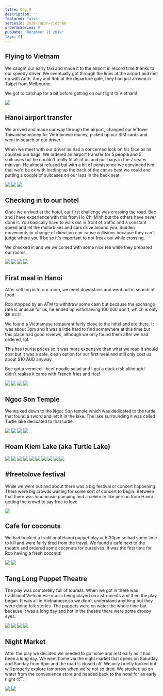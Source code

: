 ```yaml
---
title: Day 9
description: ""
featured: false
seriesId: 2019-japan-vietnam
orderInSeries: 9
pubDate: "December 21 2019"
tags: []
---
```



## Flying to Vietnam

We caught our early taxi and made it to the airport in record time thanks to our speedy driver. We eventually got through the lines at the airport and met up with Anth, Amy and Rob at the departure gate, they had just arrived in Taipei from Melbourne.

We got to catchup for a bit before getting on our flight to Vietnam!

<Grid>
  <Img src="/src/content/travel/2019-taiwan-vietnam/assets/5fd8cb47e7b04e9b9405dd022181b475.jpg" />
</Grid>

## Hanoi airport transfer

We arrived and made our way through the airport, changed our leftover Taiwanese money for Vietnamese money, picked up our SIM cards and went in search of our driver.

When we meet with our driver he had a concerned look on his face as he counted our bags. We ordered an airport transfer for 5 people and 5 suitcases but he couldn't really fit all of us and our bags in the 7 seater minivan. He almost refused but with a bit of persistence we convinced him that we'd be ok with loading up the back of the car as best we could and putting a couple of suitcases on our laps in the back seat.

<Grid columns={3}>
  <Img
    src="/src/content/travel/2019-taiwan-vietnam/assets/1011dd2083384e89a322fecc3b21da91.jpg"
    aspectRatio={1}
    colSpan={2}
    rowSpan={2}
  />
  <Img
    src="/src/content/travel/2019-taiwan-vietnam/assets/a2e7235f74a04dbeb0fef6071cca191b.jpg"
    aspectRatio={1}
  />
  <Img
    src="/src/content/travel/2019-taiwan-vietnam/assets/1fb1c7b72632435a8d3ff4c095ee2255.jpg"
    aspectRatio={1}
  />
</Grid>

## Checking in to our hotel

Once we arrived at the hotel, our first challenge was crossing the road. Bec and I have experience with this from Ho Chi Minh but the others have never done it. You basically have to walk out in front of traffic and a constant speed and let the motorbikes and cars drive around you. Sudden movements or change of direction can cause collisions because they can't judge where you'll be so it's important to not freak out while crossing.

We checked in and we welcomed with some nice tea while they prepared our rooms.

<Grid columns={2}>
  <Img
    src="/src/content/travel/2019-taiwan-vietnam/assets/0237350b75c44df2939224f336b110db.jpg"
    aspectRatio={1}
  />
  <Img
    src="/src/content/travel/2019-taiwan-vietnam/assets/b6577585772448d88c252a55c91f40e0.jpg"
    aspectRatio={1}
  />
  <Img
    src="/src/content/travel/2019-taiwan-vietnam/assets/096308e360d74998b52bd40d647764fa.jpg"
    aspectRatio={1}
  />
  <Img
    src="/src/content/travel/2019-taiwan-vietnam/assets/d6285632f8324d0a9fc5fbe9c3cfc5f1.jpg"
    aspectRatio={1}
  />
</Grid>

## First meal in Hanoi

After settling in to our room, we meet downstairs and went out in search of food.

Rob stopped by an ATM to withdraw some cash but because the exchange rate is unusual for us, he ended up withdrawing 100,000 don't, which is only $6 AUD.

We found a Vietnamese restaurant fairly close to the hotel and ate there. It was about 3pm and it was a little hard to find somewhere at this time but this place had good reviews, although we only found them after we had ordered, lol.

This has tourist prices so it was more expensive than what we read it should cost but it was a safe, clean option for our first meal and still only cost us about $10 AUD anyway.

Bec got a vermicelli beef noodle salad and I got a duck dish although I didn't realise it came with French fries and rice!

<Grid columns={2}>
  <Img
    src="/src/content/travel/2019-taiwan-vietnam/assets/5a32f8d9d20340be80ea22ee1f1f9ac3.jpg"
    aspectRatio={1}
  />
  <Img
    src="/src/content/travel/2019-taiwan-vietnam/assets/d8d1378e65234af89ae20ee9835c39d1.jpg"
    aspectRatio={1}
  />
  <Img
    src="/src/content/travel/2019-taiwan-vietnam/assets/cf97343b1a1c4e28b2543f288fed9ea9.jpg"
    aspectRatio={1}
  />
  <Img
    src="/src/content/travel/2019-taiwan-vietnam/assets/d8bc8c3ca0914f64b3a5530e7c7cf0d5.jpg"
    aspectRatio={1}
  />
</Grid>

## Ngoc Son Temple

We walked down to the Ngoc Son temple which was dedicated to the turtle that found a sword and left it in the lake. The lake surrounding it was called Turtle lake dedicated to that turtle.

<Grid columns={2}>
  <Img
    src="/src/content/travel/2019-taiwan-vietnam/assets/ad2a93ee061541e79d488854558f8aba.jpg"
    aspectRatio={1}
  />
  <Img
    src="/src/content/travel/2019-taiwan-vietnam/assets/4f14716e58934b89860dfbbcdb9eadfb.jpg"
    aspectRatio={1}
  />
  <Img
    src="/src/content/travel/2019-taiwan-vietnam/assets/79c847ae08b84ef1aa1f2a290317007b.jpg"
    aspectRatio={1}
  />
  <Img
    src="/src/content/travel/2019-taiwan-vietnam/assets/f387d5e8b02b4f5996bcb5bd9f430c40.jpg"
    aspectRatio={1}
  />
</Grid>

## Hoam Kiem Lake (aka Turtle Lake)

<Grid columns={4}>
  <Img
    src="/src/content/travel/2019-taiwan-vietnam/assets/38b672b320344bd0903f1f790253b231.jpg"
    aspectRatio={1}
    colSpan={2}
    rowSpan={2}
  />
  <Img
    src="/src/content/travel/2019-taiwan-vietnam/assets/64d9ea27bd584049adc28525104a2015.jpg"
    aspectRatio={1}
  />
  <Img
    src="/src/content/travel/2019-taiwan-vietnam/assets/7edbaacab7ff4c14ad6f4da9126e4870.jpg"
    aspectRatio={1}
  />
  <Img
    src="/src/content/travel/2019-taiwan-vietnam/assets/b61d10555ecf409395edd189b1f1818b.jpg"
    aspectRatio={1}
  />
  <Img
    src="/src/content/travel/2019-taiwan-vietnam/assets/9beb67dbe4344e5c8299af277aafb3b3.jpg"
    aspectRatio={1}
  />
  <Img
    src="/src/content/travel/2019-taiwan-vietnam/assets/e04ef56bd51847a2a387c38bb5c54287.jpg"
    aspectRatio={1}
  />
  <Img
    src="/src/content/travel/2019-taiwan-vietnam/assets/cda3008b0efc42c3980baf86ca03a814.jpg"
    aspectRatio={1}
    colSpan={2}
    rowSpan={2}
  />
  <Img
    src="/src/content/travel/2019-taiwan-vietnam/assets/f9881147bd194f1999d4dbb8423bb753.jpg"
    aspectRatio={1}
  />
  <Img
    src="/src/content/travel/2019-taiwan-vietnam/assets/2441f01e03454bfba377b733781d01a2.jpg"
    aspectRatio={1}
  />
  <Img
    src="/src/content/travel/2019-taiwan-vietnam/assets/fbf4ee45a02d41b6b99bb38f16de69c4.jpg"
    aspectRatio={1}
  />
</Grid>

## #freetolove festival

While we were out and about there was a big festival or concert happening. There were big crowds waiting for some sort of concert to begin. Between that there was loud music pumping and a celebrity like person from Hanoi getting the crowd to say free to love.

<Grid>
  <Img src="/src/content/travel/2019-taiwan-vietnam/assets/397f56dc284f40bc9528e6a7fa95ace4.jpg" />
</Grid>

## Cafe for coconuts

We had booked a traditional Hanoi puppet play at 6:30pm so had some time to kill and were fairly tired from the travel. We found a cafe next to the theatre and ordered some coconuts for ourselves. It was the first time for Rob having a fresh coconut!

<Grid columns={2}>
  <Img
    src="/src/content/travel/2019-taiwan-vietnam/assets/ee235f36ade0444b8835a3ea0cc9cebb.jpg"
    aspectRatio={1}
  />
  <Img
    src="/src/content/travel/2019-taiwan-vietnam/assets/fba71eb1e8794926bdd26e91fe5a93c0.jpg"
    aspectRatio={1}
  />
</Grid>

## Tang Long Puppet Theatre

The play was completely full of tourists. When we got in there was traditional Vietnamese music being played on instruments and then the play began. It was all in Vietnamese so we didn't understand anything but they were doing folk stories. The puppets were on water the whole time but because it was a long day and hot in the theatre there were some droopy eyes.

<Grid columns={2}>
  <Img
    src="/src/content/travel/2019-taiwan-vietnam/assets/3e990295efde4a9aa8d5d7b3f98746f5.jpg"
    aspectRatio={1}
  />
  <Img
    src="/src/content/travel/2019-taiwan-vietnam/assets/1facf71246124bf6a4af25c2a2f532d3.jpg"
    aspectRatio={1}
  />
  <Img
    src="/src/content/travel/2019-taiwan-vietnam/assets/6112c9870c074a83bd198705be5e0a75.jpg"
    aspectRatio={1}
  />
  <Img
    src="/src/content/travel/2019-taiwan-vietnam/assets/0ef6ea423966472bb57e052379f40026.jpg"
    aspectRatio={1}
  />
</Grid>

## Night Market

After the play we decided we needed to go home and rest early as it had been a long day. We went home via the night market that opens on Saturday and Sunday from 6pm and the road is closed off. We only briefly looked but will properly explore tomorrow when we're not so tired. We stocked up on water from the convenience store and headed back to the hotel for an early night 😴.

<Grid columns={2}>
  <Img
    src="/src/content/travel/2019-taiwan-vietnam/assets/c0b04cbeb6f94fd6ac4c449626f5b193.jpg"
    aspectRatio={1}
  />
  <Img
    src="/src/content/travel/2019-taiwan-vietnam/assets/9c867f176ef24b6db284cf6eecf79348.jpg"
    aspectRatio={1}
  />
</Grid>
